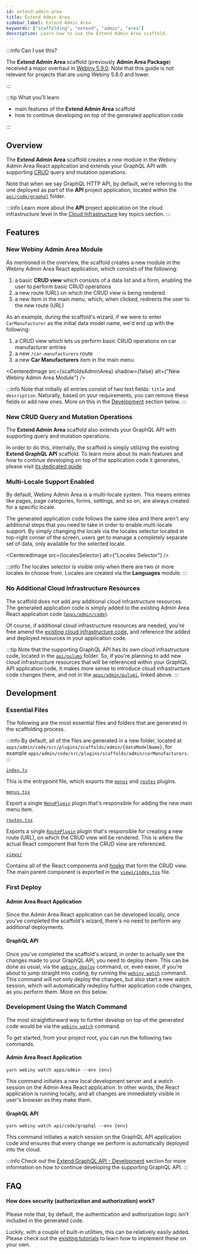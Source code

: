 ```yaml
---
id: extend-admin-area
title: Extend Admin Area
sidebar_label: Extend Admin Area
keywords: ["scaffolding", "extend", "admin", "area"]
description: Learn how to use the Extend Admin Area scaffold.
---
```



:::info Can I use this?

The **Extend Admin Area** scaffold (previously **Admin Area Package**) received a major overhaul in [Webiny 5.9.0](/docs/changelog/5.9.0). Note that this guide is not relevant for projects that are using Webiny 5.8.0 and lower.

:::

:::tip What you'll learn

- main features of the **Extend Admin Area** scaffold
- how to continue developing on top of the generated application code

:::

## Overview

The **Extend Admin Area** scaffold creates a new module in the Webiny Admin Area React application and extends your GraphQL API with
supporting [CRUD](https://en.wikipedia.org/wiki/Create,_read,_update_and_delete) query and mutation operations.

Note that when we say GraphQL HTTP API, by default, we're referring to the one deployed as part of the **API** project application, located within the [`api/code/graphql`](https://github.com/webiny/webiny-js/tree/v5.9.0/packages/cwp-template-aws/template/api/code/graphql) folder.

:::info
Learn more about the **API** project application on the cloud infrastructure level in the [Cloud Infrastructure](/docs/key-topics/cloud-infrastructure/api/introduction) key topics section.
:::

## Features

### New Webiny Admin Area Module

As mentioned in the overview, the scaffold creates a new module in the Webiny Admin Area React application, which consists of the following:

1. a basic **CRUD view** which consists of a data list and a form, enabling the user to perform basic CRUD operations
2. a new route (URL) on which the CRUD view is being rendered
3. a new item in the main menu, which, when clicked, redirects the user to the new route (URL)

As an example, during the scaffold's wizard, if we were to enter `CarManufacturer` as the initial data model name, we'd end up with the following:

1. a CRUD view which lets us perform basic CRUD operations on car manufacturer entries
2. a new `/car-manufacturers` route
3. a new **Car Manufacturers** item in the main menu

<CenteredImage src={scaffoldsAdminArea} shadow={false} alt={"New Webiny Admin Area Module"} />

:::info
Note that initially all entries consist of two text fields: `title` and `description`. Naturally, based on your requirements, you can remove these fields or add new ones. More on this in the [Development](/docs/how-to-guides/webiny-cli/scaffolding/extend-admin-area#development) section below.
:::

### New CRUD Query and Mutation Operations

The **Extend Admin Area** scaffold also extends your GraphQL API with supporting query and mutation operations.

In order to do this, internally, the scaffold is simply utilizing the existing **Extend GraphQL API** scaffold. To learn more about its main features and how to continue developing on top of the application code it generates, please visit [its dedicated guide](/docs/how-to-guides/webiny-cli/scaffolding/extend-admin-area).

### Multi-Locale Support Enabled

By default, Webiny Admin Area is a multi-locale system. This means entries like pages, page categories, forms, settings, and so on, are always created for a specific locale.

The generated application code follows the same idea and there aren't any additional steps that you need to take in order to enable multi-locale support. By simply changing the locale via the locales selector located in top-right corner of the screen, users get to manage a completely separate set of data, only available for the selected locale.

<CenteredImage src={localesSelector} alt={"Locales Selector"} />

:::info
The locales selector is visible only when there are two or more locales to choose from. Locales are created via the **Languages** module.
:::

### No Additional Cloud Infrastructure Resources

The scaffold does not add any additional cloud infrastructure resources. The generated application code is simply added to the existing Admin Area React application code ([`apps/admin/code`](https://github.com/webiny/webiny-js/tree/v5.9.0/packages/cwp-template-aws/template/apps/admin/code)).

Of course, if additional cloud infrastructure resources are needed, you're free amend the [existing cloud infrastructure code](https://github.com/webiny/webiny-js/tree/v5.9.0/packages/cwp-template-aws/template/apps/admin/pulumi), and reference the added and deployed resources in your application code.

:::tip
Note that the supporting GraphQL API has its own cloud infrastructure code, located in the [`api/pulumi`](https://github.com/webiny/webiny-js/tree/v5.9.0/packages/cwp-template-aws/template/api/pulumi) folder. So, if you're planning to add new cloud infrastructure resources that will be referenced within your GraphQL API application code, it makes more sense to introduce cloud infrastructure code changes there, and not in the [`apps/admin/pulumi`](https://github.com/webiny/webiny-js/tree/v5.9.0/packages/cwp-template-aws/template/apps/admin/pulumi), linked above.
:::

## Development

### Essential Files

The following are the most essential files and folders that are generated in the scaffolding process.

:::info
By default, all of the files are generated in a new folder, located at `apps/admin/code/src/plugins/scaffolds/admin/{dataModelName}`, for example `apps/admin/code/src/plugins/scaffolds/admin/carManufacturers`.
:::

[`index.ts`](https://github.com/webiny/webiny-js/blob/next/packages/cli-plugin-scaffold-admin-app-module/template/index.ts)

This is the entrypoint file, which exports the [`menus`](https://github.com/webiny/webiny-js/blob/next/packages/cli-plugin-scaffold-admin-app-module/template/index.ts#L1) and [`routes`](https://github.com/webiny/webiny-js/blob/next/packages/cli-plugin-scaffold-admin-app-module/template/index.ts#L2) plugins.

[`menus.tsx`](https://github.com/webiny/webiny-js/blob/next/packages/cli-plugin-scaffold-admin-app-module/template/menus.tsx)

Export a single [`MenuPlugin`](https://github.com/webiny/webiny-js/blob/9e490409f0367c596f9ee112ad57c265c74ff8d6/packages/api-page-builder/src/plugins/MenuPlugin.ts#L20) plugin that's responsible for adding the new main menu item.

[`routes.tsx`](https://github.com/webiny/webiny-js/blob/next/packages/cli-plugin-scaffold-admin-app-module/template/routes.tsx)

Exports a single [`RoutePlugin`](https://github.com/webiny/webiny-js/blob/9e490409f0367c596f9ee112ad57c265c74ff8d6/packages/app/src/plugins/RoutePlugin.tsx#L8) plugin that's responsible for creating a new route (URL), on which the CRUD view will be rendered. This is where the actual React component that form the CRUD view are referenced.

[`views/`](https://github.com/webiny/webiny-js/tree/v5.9.0/packages/cli-plugin-scaffold-admin-app-module/template/views)

Contains all of the React components and [hooks](https://github.com/webiny/webiny-js/tree/v5.9.0/packages/cli-plugin-scaffold-admin-app-module/template/views/hooks) that form the CRUD view. The main parent component is exported in the [`views/index.tsx`](https://github.com/webiny/webiny-js/blob/v5.9.0/packages/cli-plugin-scaffold-admin-app-module/template/views/index.tsx#L10) file.

### First Deploy

#### Admin Area React Application

Since the Admin Area React application can be developed locally, once you've completed the scaffold's wizard, there's no need to perform any additional deployments.

#### GraphQL API

Once you've completed the scaffold's wizard, in order to actually see the changes made to your GraphQL API, you need to deploy them. This can be done as usual, via the [`webiny deploy`](/docs/how-to-guides/deployment/deploy-your-project) command, or, even easier, if you're about to jump straight into coding, by running the [`webiny watch`](/docs/how-to-guides/webiny-cli/use-watch-command) command. This command will not only deploy the changes, but also start a new watch session, which will automatically redeploy further application code changes, as you perform them. More on this below.

### Development Using the Watch Command

The most straightforward way to further develop on top of the generated code would be via the [`webiny watch`](/docs/how-to-guides/webiny-cli/use-watch-command) command.

To get started, from your project root, you can run the following two commands.

#### Admin Area React Application

```
yarn webiny watch apps/admin --env {env}
```

This command initiates a new local development server and a watch session on the Admin Area React application. In other words, the React application is running locally, and all changes are immediately visible in user's browser as they make them.

#### GraphQL API

```
yarn webiny watch api/code/graphql --env {env}
```

This command initiates a watch session on the GraphQL API application code and ensures that every change we perform is automatically deployed into the cloud.

:::info
Check out the [Extend GraphQL API - Development](/docs/how-to-guides/webiny-cli/scaffolding/extend-graphql-api#development) section for more information on how to continue developing the supporting GraphQL API.
:::

<!-- ### Adding New Fields -->

<!-- As mentioned in the overview, initially, all entries consist of two text fields: `title` and `description`. Naturally, based on your requirements, you can remove these fields or add new ones. -->

<!-- When in need to modify existing or add new fields, note that we need to perform changes in both the generated Admin Area module (CRUD view) and on the GraphQL API side. -->

<!-- #### Admin Area Module -->

<!-- New fields can be added in the generated [`Form`](https://github.com/webiny/webiny-js/blob/next/packages/cli-plugin-scaffold-admin-app-module/template/views/TargetDataModelsForm.tsx#L50-L82) component -->

<!-- To add new fields in the CRUD view's form, -->

## FAQ

#### How does security (authorization and authorization) work?

Please note that, by default, the authentication and authorization logic isn't included in the generated code.

Luckily, with a couple of built-in utilities, this can be relatively easily added. Please check out the [existing tutorials](/docs/tutorials/create-an-application/security/introduction) to learn how to implement these on your own.

